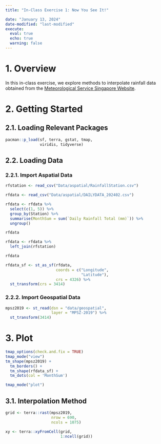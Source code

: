 ```yaml
---
title: "In-Class Exercise 1: Now You See It!"

date: "January 13, 2024"
date-modified: "last-modified"
execute:
  eval: true
  echo: true
  warning: false
---
```


# **1. Overview**

In this in-class exercise, we explore methods to interpolate rainfall data obtained from the [Meteorological Service Singapore Website](https://www.weather.gov.sg/climate-historical-daily/).

# **2. Getting Started**

## **2.1. Loading Relevant Packages**

```r
pacman::p_load(sf, terra, gstat, tmap,
               viridis, tidyverse)
```

## **2.2. Loading Data**

### **2.2.1. Import Aspatial Data**

```r
rfstation <- read_csv("Data/aspatial/RainfallStation.csv")

rfdata <- read_csv("Data/aspatial/DAILYDATA_202402.csv")
```

```r
rfdata <- rfdata %>%
  select(c(1, 5)) %>%
  group_by(Station) %>%
  summarise(MonthSum = sum(`Daily Rainfall Total (mm)`)) %>%
  ungroup()

rfdata
```

```r
rfdata <- rfdata %>%
  left_join(rfstation)

rfdata
```

```r
rfdata_sf <- st_as_sf(rfdata,
                      coords = c("Longitude",
                                 "Latitude"),
                      crs = 4326) %>%
  st_transform(crs = 3414)
```

### **2.2.2. Import Geospatial Data**

```r
mpsz2019 <- st_read(dsn = "data/geospatial",
                    layer = "MPSZ-2019") %>%
  st_transform(3414)
```

# **3. Plot**

```r
tmap_options(check.and.fix = TRUE)
tmap_mode("view")
tm_shape(mpsz2019) +
  tm_borders() +
  tm_shape(rfdata_sf) +
  tm_dots(col = 'MonthSum')
```

```r
tmap_mode("plot")
```

## **3.1. Interpolation Method**

```r
grid <- terra::rast(mpsz2019,
                    nrow = 690,
                    ncols = 1075)

xy <- terra::xyFromCell(grid,
                        1:ncell(grid))
```

